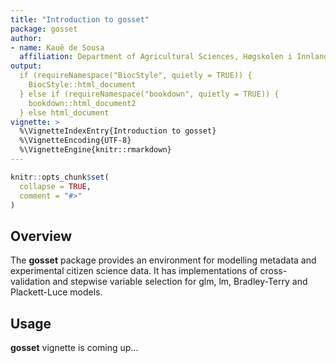 ```yaml
---
title: "Introduction to gosset"
package: gosset
author:
- name: Kauê de Sousa
  affiliation: Department of Agricultural Sciences, Høgskolen i Innlandet, Norway
output:
  if (requireNamespace("BiocStyle", quietly = TRUE)) {
    BiocStyle::html_document
  } else if (requireNamespace("bookdown", quietly = TRUE)) {
    bookdown::html_document2
  } else html_document
vignette: >
  %\VignetteIndexEntry{Introduction to gosset}
  %\VignetteEncoding{UTF-8}
  %\VignetteEngine{knitr::rmarkdown}
---
```


```r
knitr::opts_chunk$set(
  collapse = TRUE,
  comment = "#>"
)
```

## Overview

The **gosset** package provides an environment for modelling metadata and experimental citizen science data. It has implementations of cross-validation and stepwise variable selection for glm, lm, Bradley-Terry and Plackett-Luce models. 


## Usage

**gosset** vignette is coming up...






